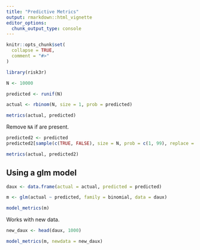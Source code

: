 ```yaml
---
title: "Predictive Metrics"
output: rmarkdown::html_vignette
editor_options: 
  chunk_output_type: console
---
```


```r
knitr::opts_chunk$set(
  collapse = TRUE,
  comment = "#>"
)
```

```r
library(risk3r)

N <- 10000

predicted <- runif(N)

actual <- rbinom(N, size = 1, prob = predicted)

metrics(actual, predicted)
```

Remove `NA` if are present.


```r
predicted2 <- predicted
predicted2[sample(c(TRUE, FALSE), size = N, prob = c(1, 99), replace = TRUE)] <- NA

metrics(actual, predicted2)
```

## Using a glm model

```r
daux <- data.frame(actual = actual, predicted = predicted)

m <- glm(actual ~ predicted, family = binomial, data = daux)

model_metrics(m)
```


Works with new data.

```r
new_daux <- head(daux, 1000)

model_metrics(m, newdata = new_daux)
```


